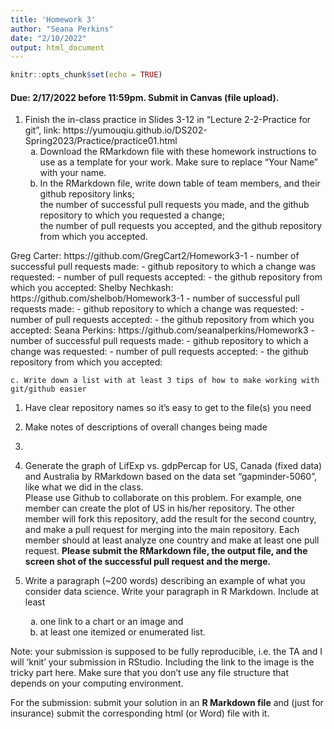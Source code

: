 ```yaml
---
title: 'Homework 3'
author: "Seana Perkins"
date: "2/10/2022"
output: html_document
---
```


```r
knitr::opts_chunk$set(echo = TRUE)
```

#### Due: 2/17/2022 before 11:59pm. Submit in Canvas (file upload).

1. Finish the in-class practice in Slides 3-12 in "Lecture 2-2-Practice for git", link: https://yumouqiu.github.io/DS202-Spring2023/Practice/practice01.html  
    a. Download the RMarkdown file with these homework instructions to use as a template for your work. Make sure to replace "Your Name" with your name.  
    b. In the RMarkdown file, write down table of team members, and their github repository links;   
the number of successful pull requests you made, and the github repository to which you requested a change;  
the number of pull requests you accepted, and the github repository from which you accepted.  

Greg Carter: https://github.com/GregCart2/Homework3-1
- number of successful pull requests made: 
-   github repository to which a change was requested: 
- number of pull requests accepted: 
-   the github repository from which you accepted: 
Shelby Nechkash: https://github.com/shelbob/Homework3-1
- number of successful pull requests made: 
-   github repository to which a change was requested: 
- number of pull requests accepted: 
-   the github repository from which you accepted: 
Seana Perkins: https://github.com/seanalperkins/Homework3
- number of successful pull requests made: 
-   github repository to which a change was requested: 
- number of pull requests accepted: 
-   the github repository from which you accepted: 

    c. Write down a list with at least 3 tips of how to make working with git/github easier  
1. Have clear repository names so it's easy to get to the file(s) you need
2. Make notes of descriptions of overall changes being made
3. 

2. Generate the graph of LifExp vs. gdpPercap for US, Canada (fixed data) and Australia by RMarkdown based on the data set "gapminder-5060", like what we did in the class.  
Please use Github to collaborate on this problem. For example, one member can create the plot of US in his/her repository. The other member will fork this repository, add the result for the second country, and make a pull request for merging into the main repository. Each member should at least analyze one country and make at least one pull request. **Please submit the RMarkdown file, the output file, and the screen shot of the successful pull request and the merge.**

3. Write a paragraph (~200 words) describing an example of what you consider data science. Write your paragraph in R Markdown. Include at least 
    a. one link to a chart or an image and 
    b. at least one itemized or enumerated list.
    

Note: your submission is supposed to be fully reproducible, i.e. the TA and I will 'knit' your submission in RStudio. Including the link to the image is the tricky part here. Make sure that you don't use any file structure that depends on your computing environment.


For the submission: submit your solution in an **R Markdown file** and (just for insurance) submit the corresponding html (or Word) file with it. 
